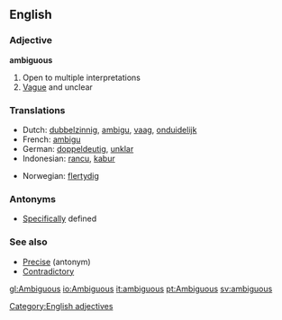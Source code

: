 ==English==
=== Adjective ===
[[Category:English adjectives]]
'''ambiguous'''

# Open to multiple interpretations
# [[Vague]] and unclear

=== Translations ===
{{top}}
*Dutch: [[dubbelzinnig]], [[ambigu]], [[vaag]], [[onduidelijk]]
*French: [[ambigu]]
*German: [[doppeldeutig]], [[unklar]]
*Indonesian: [[rancu]], [[kabur]]
{{mid}}
*Norwegian: [[flertydig]]
{{bottom}}

=== Antonyms ===
*[[Specific]]ally defined

===See also===
* [[Precise]] (antonym)
* [[Contradictory]]

[[gl:Ambiguous]]
[[io:Ambiguous]]
[[it:ambiguous]]
[[pt:Ambiguous]]
[[sv:ambiguous]]